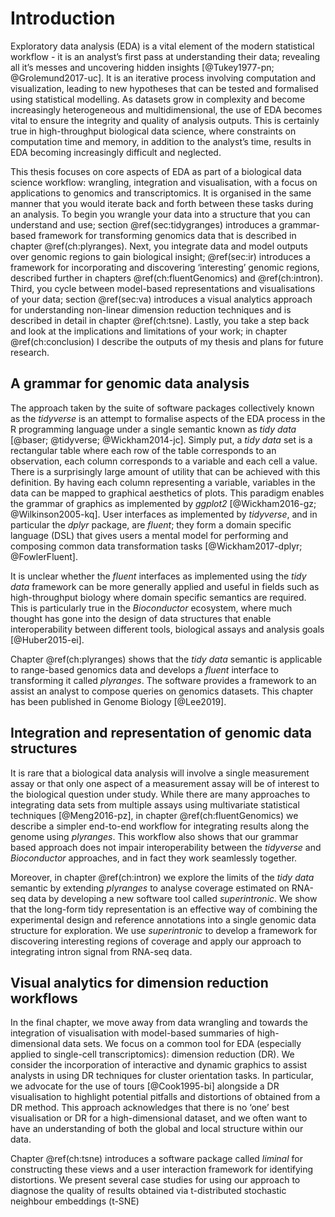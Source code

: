 # Introduction {#ch:intro}

Exploratory data analysis (EDA) is a vital element of the modern 
statistical workflow - it is an analyst’s first pass at 
understanding their data; revealing all it’s messes and 
uncovering hidden insights [@Tukey1977-pn; @Grolemund2017-uc]. 
It is an iterative process involving computation and visualization,
leading to new hypotheses that can be tested and formalised using 
statistical modelling. As datasets grow in complexity and become
increasingly heterogeneous and multidimensional, 
the use of EDA becomes vital to ensure the integrity and quality of analysis 
outputs. This is certainly true in high-throughput biological 
data science, where constraints on computation time and memory, in addition
to the analyst's time, results in EDA becoming increasingly difficult and 
neglected.

This thesis focuses on core aspects of EDA as part of a biological data
science workflow: wrangling, integration and visualisation, with a focus 
on applications to genomics and transcriptomics. It is organised in 
the same manner that you would iterate back and
forth between these tasks during an analysis. To begin you wrangle your data 
into a structure that you can understand and use; section \@ref(sec:tidygranges)
introduces a grammar-based framework for transforming genomics data that is 
described in chapter \@ref(ch:plyranges). Next, you integrate data and model 
outputs over genomic regions to gain biological insight; \@ref(sec:ir) 
introduces a framework for incorporating and discovering 'interesting' genomic
regions, described further in chapters \@ref(ch:fluentGenomics) and 
\@ref(ch:intron). Third, you cycle between model-based representations and 
visualisations of your data; section \@ref(sec:va) introduces a visual analytics 
approach for understanding non-linear dimension reduction techniques and is 
described in detail in chapter \@ref(ch:tsne). Lastly, you take a step back and 
look at the implications and limitations of your work; in chapter 
\@ref(ch:conclusion) I describe the outputs of my thesis and plans for future 
research. 

## A grammar for genomic data analysis {#sec:tidygranges}

The approach taken by the suite of software packages collectively known as the 
*tidyverse*  is an attempt to formalise aspects of the EDA process in the R
programming language under a single semantic known as *tidy data* 
[@baser; @tidyverse; @Wickham2014-jc]. Simply put, a *tidy data* set is a 
rectangular table where each row of the table corresponds to an  observation, 
each column corresponds to a variable and each cell a value. There is a 
surprisingly large amount of utility that can be achieved with this definition. 
By having each column representing a variable, variables in the data can be mapped
to graphical aesthetics of plots. This paradigm enables the grammar of graphics 
as implemented by *ggplot2* [@Wickham2016-gz; @Wilkinson2005-kq]. User interfaces
as implemented by *tidyverse*, and in particular the *dplyr* package, are *fluent*; 
they form a domain specific language (DSL) that gives users a mental model 
for performing and composing common data transformation tasks 
[@Wickham2017-dplyr; @FowlerFluent].

It is unclear whether the *fluent* interfaces as implemented using the
*tidy data* framework can be more generally applied and useful
in fields such as high-throughput biology where domain specific semantics are 
required. This is particularly true in the *Bioconductor* ecosystem, where much 
thought has gone into the design of data structures that enable interoperability
between different tools, biological assays and analysis goals [@Huber2015-ei].

Chapter \@ref(ch:plyranges) shows that the *tidy data* semantic is applicable
to range-based genomics data and develops a *fluent* interface to transforming
it called *plyranges*. The software provides a framework to an assist
an analyst to compose queries on genomics datasets. This chapter has been 
published in Genome Biology [@Lee2019].

## Integration and representation of genomic data structures {#sec:ir}

It is rare that a biological data analysis will involve
a single measurement assay or that only one aspect of a measurement assay
will be of interest to the biological question under study. While there are 
many approaches to integrating data sets from multiple assays using multivariate
statistical techniques [@Meng2016-pz], in chapter \@ref(ch:fluentGenomics)
we describe a simpler end-to-end workflow for integrating 
results along the genome using *plyranges*. This workflow also shows that
our grammar based approach does not impair interoperability between
the *tidyverse* and *Bioconductor* approaches, and in fact they work seamlessly
together. 

Moreover, in chapter \@ref(ch:intron) we explore the limits of the *tidy data*
semantic by extending *plyranges* to analyse coverage estimated on RNA-seq
data by developing a new software tool called *superintronic*. We show that the
long-form tidy representation is an effective way of combining the experimental
design and reference annotations into a single genomic data structure for
exploration. We use *superintronic* to develop a framework for discovering
interesting regions of coverage and apply our approach to integrating intron
signal from RNA-seq data.


## Visual analytics for dimension reduction workflows {#sec:va}


In the final chapter, we move away from data wrangling and towards the 
integration of visualisation with model-based summaries of high-dimensional
data sets. We focus on a common tool for EDA (especially applied to single-cell
transcriptomics): dimension reduction (DR). We consider the incorporation of 
interactive and dynamic graphics to assist analysts in using DR techniques
for cluster orientation tasks. In particular, we advocate for the use of tours
[@Cook1995-bi] alongside a DR visualisation to highlight potential pitfalls and 
distortions of obtained from a DR method. This approach acknowledges that
there is no 'one' best visualisation or DR for a high-dimensional dataset,
and we often want to have an understanding of both the global and local structure
within our data.


Chapter \@ref(ch:tsne) introduces
a software package called *liminal* for constructing these views and
a user interaction framework for identifying distortions. We present several
case studies for using our approach to diagnose the quality of 
results obtained via t-distributed stochastic neighbour embeddings (t-SNE)



